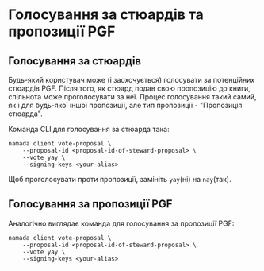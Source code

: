 # Голосування за стюардів та пропозиції PGF

## Голосування за стюардів

Будь-який користувач може (і заохочується) голосувати за потенційних стюардів PGF. Після того, як стюард подав свою пропозицію до книги, спільнота може проголосувати за неї. Процес голосування такий самий, як і для будь-якої іншої пропозиції, але тип пропозиції - "Пропозиція стюарда".

Команда CLI для голосування за стюарда така:

```shell copy
namada client vote-proposal \
    --proposal-id <proposal-id-of-steward-proposal> \
    --vote yay \
    --signing-keys <your-alias>
```

Щоб проголосувати проти пропозиції, замініть `yay`(ні) на `nay`(так). 

## Голосування за пропозиції PGF

Аналогічно виглядає команда для голосування за пропозиції PGF:

```shell copy
namada client vote-proposal \
    --proposal-id <proposal-id-of-steward-proposal> \
    --vote yay \
    --signing-keys <your-alias>
```
